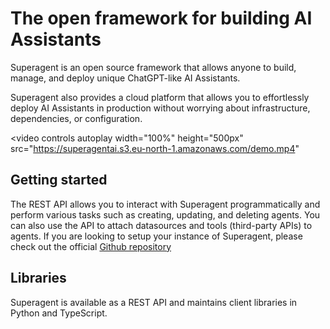 # The open framework for building AI Assistants

Superagent is an open source framework that allows anyone to build, manage, and deploy unique ChatGPT-like AI Assistants.

Superagent also provides a cloud platform that allows you to effortlessly deploy AI Assistants in production without worrying about infrastructure, dependencies, or configuration.

<video
  controls
  autoplay
  width="100%"
  height="500px"
  src="https://superagentai.s3.eu-north-1.amazonaws.com/demo.mp4"
></video>

## Getting started

The REST API allows you to interact with Superagent programmatically and perform various tasks such as creating, updating, and deleting agents. You can also use the API to attach datasources and tools (third-party APIs) to agents.
If you are looking to setup your instance of Superagent, please check out the official [Github repository](https://github.com/homanp/superagent)

## Libraries

Superagent is available as a REST API and maintains client libraries in Python and TypeScript.

<Cards center>
  <Card title="Python" href="https://github.com/homanp/superagent-py" />
  <Card
    title="Node/Typescript"
    href="https://github.com/homanp/superagent-js"
  />
  <Card
    title="Swift (community)"
    href="https://github.com/simonweniger/superagent-swift"
  />
</Cards>
